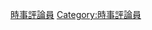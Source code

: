 {{Catnav|頁面分類|各種主題的頁面分類|按國家分類|各國人物|馬來西亞人|各職業馬來西亞人}}
{{Catnav|頁面分類|人物|職業|按职业分类的各国人物|各職業馬來西亞人}}
{{Catnav|頁面分類|人类社会|言论自由|新闻学|新聞|评论员|時事評論員}}
{{Catnav|頁面分類|人类社会|社会科学|新闻学|新聞|评论员|時事評論員}}
{{Catnav|頁面分類|人类社会|媒体|大眾媒體|新聞|评论员|時事評論員}}
{{Catmore|時事評論員}}

[[Category:各職業馬來西亞人|時事評論員]]
[[Category:時事評論員|Category:時事評論員]]